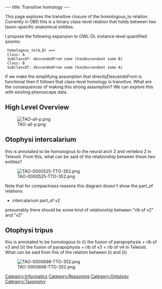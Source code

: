 ---
title: Transitive homology
---

This page explores the transitive closure of the homologous_to relation. Currently in OBD this is a binary class-level relation that holds between two taxon-specific anatomical entities.

I propose the following expansion to OWL-DL instance-level quantified axioms:

  homologous_to(A,B) ==>
  Class: A
  SubClassOf: descendedFrom some (hasDescendant some B)
  Class: B
  SubClassOf: descendedFrom some (hasDescendant some A)

If we make the simplifying assumption that directlyDescendsFrom is functional then it follows that class-level homology is transitive. What are the consequences of making this strong assumption? We can explore this with existing phenoscape data.

== High Level Overview ==

[[Image:TAO-all-p.png]]

== Otophysi intercalarium ==

this is annotated to be homologous to the neural arch 2 and vertebra 2 in Teleosti. From this, what can be said of the relationship between these two entities?

[[Image:TAO-0000525-TTO-352.png]]

Note that for compactness reasons this diagram doesn't show the part_of relations.

* intercalarium part_of v2

presumably there should be some kind of relationship between "rib of v2" and "v2"

== Otophysi tripus ==

this is annotated to be homologous to (i) the fusion of parapophysis + rib of v3 and (ii) the fusion of parapophysis + rib of v3 + rib of v4 in Teleosti. What can be said from this of the relation between (i) and (ii)

[[Image:TAO-0000698-TTO-352.png]]

[[Category:Informatics]]
[[Category:Reasoning]]
[[Category:Ontology]]
[[Category:Taxonomy]]